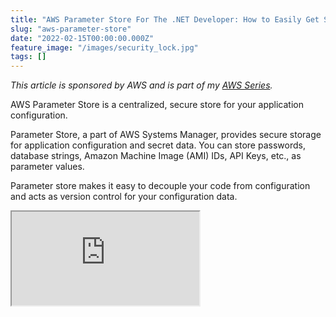```yaml
---
title: "AWS Parameter Store For The .NET Developer: How to Easily Get Started"
slug: "aws-parameter-store"
date: "2022-02-15T00:00:00.000Z"
feature_image: "/images/security_lock.jpg"
tags: []
---
```


_This article is sponsored by AWS and is part of my [AWS Series](__GHOST_URL__/tag/aws/)._

AWS Parameter Store is a centralized, secure store for your application configuration.

Parameter Store, a part of AWS Systems Manager, provides secure storage for application configuration and secret data. You can store passwords, database strings, Amazon Machine Image (AMI) IDs, API Keys, etc., as parameter values.

Parameter store makes it easy to decouple your code from configuration and acts as version control for your configuration data.

<iframe src="https://www.youtube.com/embed/eRtBIAx7sJc" />

In this post, let's learn how to use AWS Parameter Store when building .NET applications. We will explore some of the common features that are useful when creating .NET applications.

Getting Started With Parameter Store
------------------------------------

To start exploring the Parameter Store features, you need access to an AWS account. I use the [AWS Free Tier](https://aws.amazon.com/free/) to learn and play around with different services.

### Adding Parameter

To add a new parameter in Parameter Store, navigate to _AWS Systems Manager → Parameter Store → Create Parameter._

It prompts a new dialog to enter the parameter name, description, type, and value. You can also configure Advanced properties, which we will skip for now.

![Create a new parameter in Parameter Store](/images/aws-parameter-store-create-parameter.jpg)

We can use this new parameter from our .NET application.

### Using Parameter

To use the parameter from a .NET application, we need to add the [AWSSDK.SimpleSystemsManagement](https://www.nuget.org/packages/AWSSDK.SimpleSystemsManagement/) Nuget package. The `AmazonSimpleSystemsManagementClient` from the package connects to the Parameter Store.

The below code uses `BasicCredentials` to connect and authenticate with the AWS account.

    var credentials = new BasicAWSCredentials("<ACCESS_KEY>", "<SECRET>");
    var client = new AmazonSimpleSystemsManagementClient(
                credentials, RegionEndpoint.APSoutheast2);
    
    var request = new GetParameterRequest()
    {
        Name = "weather-forecast-count"
    };
    var result = await client.GetParameterAsync(request);
    

The `GetParameterAsync` method retrieves the parameter from the store.

### IAM Policies

The credentials (Access Key and Secret) must have access to the Parameter store. We can create a new user under IAM and assign it the relevant policies.

The [below policy](https://docs.aws.amazon.com/systems-manager/latest/userguide/sysman-paramstore-access.html) provides access to all parameters that start with ‘_weather-_’ under the specified account number.

    {
        "Version": "2012-10-17",
        "Statement": [
            {
                "Effect": "Allow",
                "Action": [
                    "ssm:PutParameter",
                    "ssm:DeleteParameter",
                    "ssm:GetParameterHistory",
                    "ssm:GetParametersByPath",
                    "ssm:GetParameters",
                    "ssm:GetParameter",
                    "ssm:DeleteParameters"
                ],
                "Resource": "arn:aws:ssm:ap-southeast-2:<ACCOUNT NUMBER>:parameter/weather-*"
            },
            {
                "Effect": "Allow",
                "Action": "",
                "Resource": "*"
            }
        ]
    }
    

Use the _AccessKey_ and _Secret_ for the new user account to connect to the Parameter Store. If you run the code, you can get back the parameter value of 5 and use it from the application.

Parameter Types
---------------

Parameter Store supports three types of parameters.

*   **String →** Any block of text
*   **StringList →** comma-separated list of values (e.g., Cities → _Brisbane, Trivandrum, Sydney_)
*   **SecureString →** any sensitive data that needs to be stored. The value is automatically encrypted using an [AWS KMS Key](https://aws.amazon.com/kms/). You can select a specific KMS key or use the default auto-created one.

![SecureString Parameter Store Type uses KMS to encrypt the value](/images/aws-parameter-store-parameter-types.jpg)

When using a parameter store variable of type SecureString, make sure to set the `WithDecryption` property on the `GetParameterRequest` instance to true to decrypt the parameter value automatically.

    var request = new GetParameterRequest()
    {
        Name = "weather-forecast-apiKey",
        WithDecryption = true,
    };
    

Versions & Labels & Hierarchies
-------------------------------

Parameter Store supports versioning, assigning specific labels (friendly name identifiers) to parameters. It also helps organizing the values in hierarchies instead of a flat list. Let’s explore each one of these.

**Versions**

Every time a parameter value is updated, it creates a new version and saves the old one as part of the history. By default, when asking for the value by specifying only the name, it will return the latest version.

Below are 3 version histories of the `weather-forecast-count` property.

![A new version is created any time a parameter is updated.](/images/aws-parameter-store-parameter-version.jpg)

To get a specific version from the parameter store, we need to append “:version number” along with the parameter name. The below will return the first version of the parameter, where the value is 5 in this case.

    var request = new GetParameterRequest()
    {
        Name = $"weather-forecast-count:1",
        WithDecryption = true,
    };
    

**Labels**

Working with version numbers can be confusing if you want to tag versions to specific environments, regions or other groups of your choice. Labels solve this problem since they give a user-defined alias for the different versions. Labels make it easier to manage different versions of the parameter.

![Assign label to a version of the store varaible](/images/aws-parameter-store-parameter-labels.jpg)

Version 3 of the variable `weather-forecast-count` is assigned the label _prod._ Very similar to versions, use the label name instead of the version number as part of the request to retrieve the value.

    var request = new GetParameterRequest()
    {
        Name = $"weather-forecast-count:prod",
        WithDecryption = true,
    };
    

**Hierarchies**

Using parameter hierarchies helps better manage parameters. It enables to quickly group parameters based on different hierarchies like _Environment, Application, Server Type_, etc.

_A hierarchy is a parameter name that includes the path separated by forward slashes (/)._

For e.g. If we want to separate out the parameters for _weather-forecast_ app for different environments we could use - _/test/weather-forecast/count_ and _/prod/weather-forecast/count._ The two parameters can hold different values as required for the environment.

To see all the values for a specific hierarchy, you can use the `GetParametersByPathAsync` and pass it `GetParametersByPathRequest`.

    var allParameters = await client.GetParametersByPathAsync(new GetParametersByPathRequest()
    {
        Path = "/test/weather-forecast"
    });
    

For this to work, make sure the User has the appropriate IAM policies to access all the parameters in that hierarchy. Typically you would have different users for each environment and give access only to relevant parameters in that environment.

Don’t Reinvent Configuration!
-----------------------------

We’ve been using the `AmazonSimpleSystemsManagementClient` class to retrieve the configuration values from the Parameter Store. We could inject this in, wrap around another layer or interface, etc., but our application is still tightly coupled with Parameter Store for its configuration.

To run the application in any environment (local dev, test, prod) needs a Parameter Store set up and populated with the appropriate keys. It also becomes a problem when we have to run tests and control some of these configuration values.

.NET has built-in Configuration capabilities, which most likely you would have used already - If you have used app settings file, environment variables, etc.

<iframe src="https://www.youtube.com/embed/5GlgHV\_12-k" />

AWS Parameter Store can be added as a [Configuration Provider](https://docs.microsoft.com/en-us/dotnet/core/extensions/configuration-providers?WT.mc_id=AZ-MVP-5003875) at application Startup. We need to add the Nuget package, [Amazon.Extensions.Configuration.SystemsManager](https://www.nuget.org/packages/Amazon.Extensions.Configuration.SystemsManager/). Using this package, add a new Configuration Provider as below.

    builder.Configuration.AddSystemsManager(source =>
    {
        source.Path = "/test";
        source.Optional = true;
        source.ReloadAfter = TimeSpan.FromSeconds(30);
        source.AwsOptions = new Amazon.Extensions.NETCore.Setup.AWSOptions()
        {
            Credentials = new BasicAWSCredentials("", ""),
            Region = RegionEndpoint.APSoutheast2,
    
        };
    });
    

The above code looks for all the parameter keys under the ‘_/test_’ hierarchy and makes them available as part of the Configuration object. Since the source is marked optional, it will continue application startup even if it cannot connect to the Parameter Store.

The code also sets the configuration to be automatically reloaded every 30 seconds. (choose a more extensive duration based on your application needs and avoid too many calls to Parameter Store).

<iframe src="https://www.youtube.com/embed/SizJCLcjbOA" />

Using Options Pattern, we can inject the configuration values into our controllers. The below code registers the `WeatherForecastOptions` and injects it into the controller using `IOptionsSnapshot`.

    builder.Services
         .Configure<WeatherForecastOptions>(
            builder.Configuration.GetSection(WeatherForecastOptions.SectionName));
    
    // Options class to hold the configuration
    public class WeatherForecastOptions
    {
        public static string SectionName = "weather-forecast";
        public int Count { get; set; }
        public string Cities { get; set; }
    }
    
    public WeatherForecastController(
                IOptionsSnapshot<WeatherForecastOptions> weatherOptions,
                ILogger<WeatherForecastController> logger) { ... }
    

Since the configuration is now bound to the .NET Configuration, its values can come from any of the registered sources - including appsetting.json, environment variables, [Secret Manager](https://www.youtube.com/watch?v=PkLLP2tcd28), etc.

For local development environments, tests where you don’t require the parameters in AWS Parameter Store, you can keep it in your app settings file or other locally available sources.

Have a great day!

_Photo by [Towfiqu barbhuiya](https://unsplash.com/@towfiqu999999?utm_source=unsplash&utm_medium=referral&utm_content=creditCopyText) on [Unsplash](https://unsplash.com/s/photos/security?utm_source=unsplash&utm_medium=referral&utm_content=creditCopyText)_